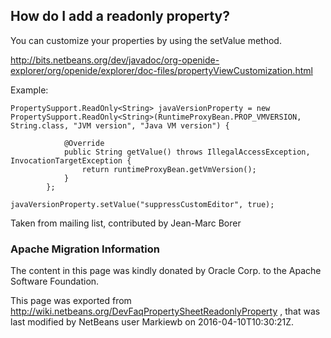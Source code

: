 <!--

    Licensed to the Apache Software Foundation (ASF) under one
    or more contributor license agreements.  See the NOTICE file
    distributed with this work for additional information
    regarding copyright ownership.  The ASF licenses this file
    to you under the Apache License, Version 2.0 (the
    "License"); you may not use this file except in compliance
    with the License.  You may obtain a copy of the License at

      http://www.apache.org/licenses/LICENSE-2.0

    Unless required by applicable law or agreed to in writing,
    software distributed under the License is distributed on an
    "AS IS" BASIS, WITHOUT WARRANTIES OR CONDITIONS OF ANY
    KIND, either express or implied.  See the License for the
    specific language governing permissions and limitations
    under the License.

-->
==How do I add a readonly property?==

You can customize your properties by using the setValue method.

http://bits.netbeans.org/dev/javadoc/org-openide-explorer/org/openide/explorer/doc-files/propertyViewCustomization.html

Example:
<pre>
PropertySupport.ReadOnly<String> javaVersionProperty = new PropertySupport.ReadOnly<String>(RuntimeProxyBean.PROP_VMVERSION, String.class, "JVM version", "Java VM version") {

            @Override
            public String getValue() throws IllegalAccessException, InvocationTargetException {
                return runtimeProxyBean.getVmVersion();
            }
        };

javaVersionProperty.setValue("suppressCustomEditor", true);
</pre>

Taken from mailing list, contributed by Jean-Marc Borer

===Apache Migration Information===

The content in this page was kindly donated by Oracle Corp. to the
Apache Software Foundation.

This page was exported from http://wiki.netbeans.org/DevFaqPropertySheetReadonlyProperty , 
that was last modified by NetBeans user Markiewb 
on 2016-04-10T10:30:21Z.

